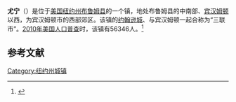 {{Infobox settlement
|official_name            = 尤宁
|settlement_type          = 镇
|nickname                 = 
|motto                    = 
|image_skyline            = Endicott-Johnson Workers Arch, approximately 250' east of intersection of Bridge, Endicott (Broome County, New York).jpg
|imagesize                = 
|image_caption            = 恩迪科特村
|image_flag               = 
|image_seal               = 
|pushpin_map              = New York
|pushpin_label            = 尤宁
|pushpin_label_position   = <!-- the position of the pushpin label: left, right, top, bottom, none -->
|pushpin_map_caption      =
|pushpin_mapsize          =
|image_map                = 
|mapsize                  = 
|map_caption              = 
|image_map1               = 
|mapsize1                 = 
|map_caption1             = 
|coordinates_region       = US-NY
|subdivision_type         = [[国家|国家]]
|subdivision_name         = [[美国|美国]]
|subdivision_type1        = [[美国行政区划|州]]
|subdivision_name1        = [[纽约州|纽约州]]
|subdivision_type2        = [[纽约州行政区划|县]]
|subdivision_name2        = [[布鲁姆县_(纽约州)|布鲁姆县]]
|government_type          =
|established_title        = 建镇
|established_date         = 1791
|area_magnitude           = 
|area_total_km2           = 93.2
|area_total_sq_mi         = 
|area_land_km2            = 91.8
|area_land_sq_mi          = 
|area_water_km2           = 1.4
|area_water_sq_mi         = 
|area_water_percent       = 1.49
|area_urban_km2           = 
|area_urban_sq_mi         = 
|area_metro_km2           = 
|area_metro_sq_mi         = 
|population_as_of         = 2010
|population_note          = 
|population_total         = 56346
|population_metro         = 
|population_urban         = 
|population_density_km2   = 613.7
|population_density_sq_mi = 
|timezone                 = [[美国东部时间|美国东部时间]]
|utc_offset               = -5
|timezone_DST             = EDT
|utc_offset_DST           = -4
|latd = 42 |latm = 6 |lats = 53 |latNS = N
|longd = 76 |longm = 1 |longs = 18 |longEW = W
|elevation_m              = 299
|elevation_ft             = 981
|website                  = {{URL|www.townofunion.com}}
|postal_code_type         = 
|postal_code              = 
|area_code                = 
|footnotes                = 
}}
'''尤宁'''（{{lang-en|Union}}）是位于[[美国|美国]][[纽约州|纽约州]][[布鲁姆县_(纽约州)|布鲁姆县]]的一个镇，地处布鲁姆县的中南部、[[宾汉姆顿|宾汉姆顿]]以西，为宾汉姆顿市的西部郊区。该镇的[[约翰逊城_(纽约州)|约翰逊城]]、{{le|恩迪科特|Endicott, New York}}与宾汉姆顿一起合称为“三联市”。[[2010年美国人口普查|2010年美国人口普查]]时，该镇有56346人。<ref name>{{cite web|url=http://factfinder2.census.gov|publisher=[[United_States_Census_Bureau|United States Census Bureau]]|title=American FactFinder|accessdate=2020-10-07|archive-date=2013-09-11|archive-url=https://web.archive.org/web/20130911234518/http://factfinder2.census.gov/|dead-url=no}}</ref>

== 参考文献 ==
{{reflist}}

{{NY-stub}}
[[Category:纽约州城镇|Category:纽约州城镇]]